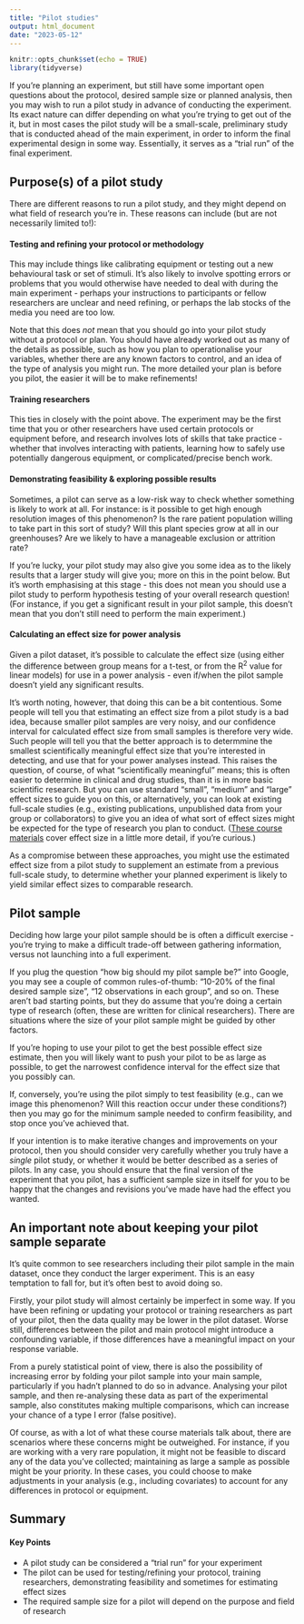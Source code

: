 ---
title: "Pilot studies"
output: html_document
date: "2023-05-12"
---

```{r setup, include=FALSE}
knitr::opts_chunk$set(echo = TRUE)
library(tidyverse)
```

If you're planning an experiment, but still have some important open questions about the protocol, desired sample size or planned analysis, then you may wish to run a pilot study in advance of conducting the experiment. Its exact nature can differ depending on what you're trying to get out of the it, but in most cases the pilot study will be a small-scale, preliminary study that is conducted ahead of the main experiment, in order to inform the final experimental design in some way. Essentially, it serves as a "trial run" of the final experiment. 

## Purpose(s) of a pilot study

There are different reasons to run a pilot study, and they might depend on what field of research you're in. These reasons can include (but are not necessarily limited to!):

#### Testing and refining your protocol or methodology 
This may include things like calibrating equipment or testing out a new behavioural task or set of stimuli. It's also likely to involve spotting errors or problems that you would otherwise have needed to deal with during the main experiment - perhaps your instructions to participants or fellow researchers are unclear and need refining, or perhaps the lab stocks of the media you need are too low. 

Note that this does *not* mean that you should go into your pilot study without a protocol or plan. You should have already worked out as many of the details as possible, such as how you plan to operationalise your variables, whether there are any known factors to control, and an idea of the type of analysis you might run. The more detailed your plan is before you pilot, the easier it will be to make refinements!

#### Training researchers 
This ties in closely with the point above. The experiment may be the first time that you or other researchers have used certain protocols or equipment before, and research involves lots of skills that take practice - whether that involves interacting with patients, learning how to safely use potentially dangerous equipment, or complicated/precise bench work.

#### Demonstrating feasibility & exploring possible results
Sometimes, a pilot can serve as a low-risk way to check whether something is likely to work at all. For instance: is it possible to get high enough resolution images of this phenomenon? Is the rare patient population willing to take part in this sort of study? Will this plant species grow at all in our greenhouses? Are we likely to have a manageable exclusion or attrition rate?

If you're lucky, your pilot study may also give you some idea as to the likely results that a larger study will give you; more on this in the point below. But it's worth emphasising at this stage - this does not mean you should use a pilot study to perform hypothesis testing of your overall research question! (For instance, if you get a significant result in your pilot sample, this doesn't mean that you don't still need to perform the main experiment.)

#### Calculating an effect size for power analysis
Given a pilot dataset, it's possible to calculate the effect size (using either the difference between group means for a t-test, or from the R^2^ value for linear models) for use in a power analysis - even if/when the pilot sample doesn't yield any significant results. 

It's worth noting, however, that doing this can be a bit contentious. Some people will tell you that estimating an effect size from a pilot study is a bad idea, because smaller pilot samples are very noisy, and our confidence interval for calculated effect size from small samples is therefore very wide. Such people will tell you that the better approach is to determmine the smallest scientifically meaningful effect size that you're interested in detecting, and use that for your power analyses instead. This raises the question, of course, of what "scientifically meaningful" means; this is often easier to determine in clinical and drug studies, than it is in more basic scientific research. But you can use standard "small", "medium" and "large" effect sizes to guide you on this, or alternatively, you can look at existing full-scale studies (e.g., existing publications, unpublished data from your group or collaborators) to give you an idea of what sort of effect sizes might be expected for the type of research you plan to conduct. ([These course materials](https://cambiotraining.github.io/corestats/materials/cs6_practical_power-analysis.html) cover effect size in a little more detail, if you're curious.)

As a compromise between these approaches, you might use the estimated effect size from a pilot study to supplement an estimate from a previous full-scale study, to determine whether your planned experiment is likely to yield similar effect sizes to comparable research.

## Pilot sample

Deciding how large your pilot sample should be is often a difficult exercise - you're trying to make a difficult trade-off between gathering information, versus not launching into a full experiment. 

If you plug the question "how big should my pilot sample be?" into Google, you may see a couple of common rules-of-thumb: "10-20% of the final desired sample size", "12 observations in each group", and so on. These aren't bad starting points, but they do assume that you're doing a certain type of research (often, these are written for clinical researchers). There are situations where the size of your pilot sample might be guided by other factors.

If you're hoping to use your pilot to get the best possible effect size estimate, then you will likely want to push your pilot to be as large as possible, to get the narrowest confidence interval for the effect size that you possibly can.

If, conversely, you're using the pilot simply to test feasibility (e.g., can we image this phenomenon? Will this reaction occur under these conditions?) then you may go for the minimum sample needed to confirm feasibility, and stop once you've achieved that.

If your intention is to make iterative changes and improvements on your protocol, then you should consider very carefully whether you truly have a *single* pilot study, or whether it would be better described as a series of pilots. In any case, you should ensure that the final version of the experiment that you pilot, has a sufficient sample size in itself for you to be happy that the changes and revisions you've made have had the effect you wanted. 

::: {.callout-note collapse="true}
## An important note about keeping your pilot sample separate

It's quite common to see researchers including their pilot sample in the main dataset, once they conduct the larger experiment. This is an easy temptation to fall for, but it's often best to avoid doing so.

Firstly, your pilot study will almost certainly be imperfect in some way. If you have been refining or updating your protocol or training researchers as part of your pilot, then the data quality may be lower in the pilot dataset. Worse still, differences between the pilot and main protocol might introduce a confounding variable, if those differences have a meaningful impact on your response variable.

From a purely statistical point of view, there is also the possibility of increasing error by folding your pilot sample into your main sample, particularly if you hadn't planned to do so in advance. Analysing your pilot sample, and then re-analysing these data as part of the experimental sample, also constitutes making multiple comparisons, which can increase your chance of a type I error (false positive).

Of course, as with a lot of what these course materials talk about, there are scenarios where these concerns might be outweighed. For instance, if you are working with a very rare population, it might not be feasible to discard any of the data you've collected; maintaining as large a sample as possible might be your priority. In these cases, you could choose to make adjustments in your analysis (e.g., including covariates) to account for any differences in protocol or equipment.
:::

## Summary

::: {.callout-tip}
#### Key Points

- A pilot study can be considered a "trial run" for your experiment
- The pilot can be used for testing/refining your protocol, training researchers, demonstrating feasibility and sometimes for estimating effect sizes
- The required sample size for a pilot will depend on the purpose and field of research
:::